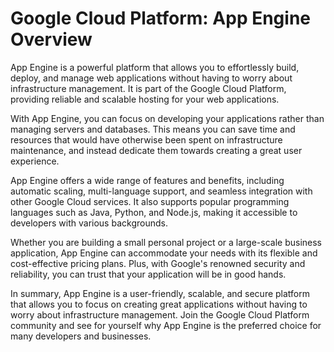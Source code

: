 


# Google Cloud Platform: App Engine Overview

App Engine is a powerful platform that allows you to effortlessly build, deploy, and manage web applications without having to worry about infrastructure management. It is part of the Google Cloud Platform, providing reliable and scalable hosting for your web applications.

With App Engine, you can focus on developing your applications rather than managing servers and databases. This means you can save time and resources that would have otherwise been spent on infrastructure maintenance, and instead dedicate them towards creating a great user experience.

App Engine offers a wide range of features and benefits, including automatic scaling, multi-language support, and seamless integration with other Google Cloud services. It also supports popular programming languages such as Java, Python, and Node.js, making it accessible to developers with various backgrounds.

Whether you are building a small personal project or a large-scale business application, App Engine can accommodate your needs with its flexible and cost-effective pricing plans. Plus, with Google's renowned security and reliability, you can trust that your application will be in good hands.

In summary, App Engine is a user-friendly, scalable, and secure platform that allows you to focus on creating great applications without having to worry about infrastructure management. Join the Google Cloud Platform community and see for yourself why App Engine is the preferred choice for many developers and businesses.